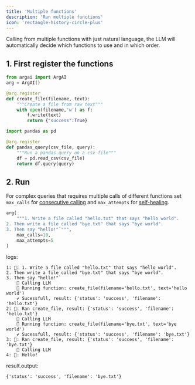 ```yaml
---
title: 'Multiple functions'
description: 'Run multiple functions'
icon: 'rectangle-history-circle-plus'
---
```


Calling from multiple functions with just natural language, the LLM will automatically decide which functions to use and in which order.

## 1. First register the functions
```python
from argai import ArgAI
arg = ArgAI()

@arg.register
def create_file(filename, text):
    """Create a file from raw text"""
    with open(filename,'w') as f:
        f.write(text)
        return {"success":True}

import pandas as pd

@arg.register
def pandas_query(csv_file, query):
    """Run a pandas query on a csv file"""
    df = pd.read_csv(csv_file)
    return df.query(query)
```

## 2. Run
For complex queries that requires multiple calls of different functions set `max_calls` for [consecutive calling](guides/consecutive-calls) and `max_attempts` for [self-healing](guides/self-healing).
```python
arg(
    """1. Write a file called "hello.txt" that says "hello world".
2. Then write a file called "bye.txt" that says "bye world".
3. Then say "hello!"`""",
    max_calls=10,
    max_attempts=5
)
```
logs:
```
1: 💬: 1. Write a file called "hello.txt" that says "hello world".
2. Then write a file called "bye.txt" that says "bye world".
3. Then say "hello!"`
    📝 Calling LLM
    🏃 Running function: create_file(filename='hello.txt', text='hello world')
    ✔️ Sucessfull, result: {'status': 'success', 'filename': 'hello.txt'}
2: 🌟: Ran create_file, result: {'status': 'success', 'filename': 'hello.txt'}
    📝 Calling LLM
    🏃 Running function: create_file(filename='bye.txt', text='bye world')
    ✔️ Sucessfull, result: {'status': 'success', 'filename': 'bye.txt'}
3: 🌟: Ran create_file, result: {'status': 'success', 'filename': 'bye.txt'}
    📝 Calling LLM
4: 🤖: Hello!
```

result.output:
```
{'status': 'success', 'filename': 'bye.txt'}
```
